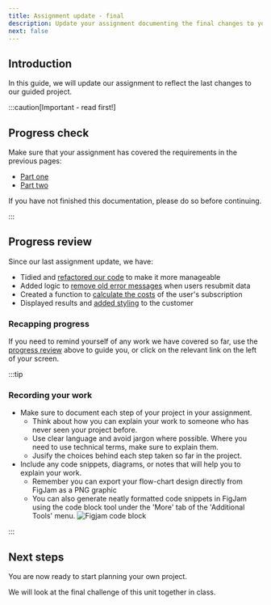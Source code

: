 ```yaml
---
title: Assignment update - final
description: Update your assignment documenting the final changes to your project
next: false
---
```



## Introduction

In this guide, we will update our assignment to reflect the last changes to our guided project.

:::caution[Important - read first!]

## Progress check

Make sure that your assignment has covered the requirements in the previous pages:

- [Part one](/code-monster/guides/programming/harmony-music/assignment-update)
- [Part two](/code-monster/guides/programming/harmony-music/assignment-update-mid)

If you have not finished this documentation, please do so before continuing.

:::

## Progress review

Since our last assignment update, we have:

- Tidied and [refactored our code](/code-monster/guides/programming/harmony-music/code-refactor) to make it more manageable
- Added logic to [remove old error messages](/code-monster/guides/programming/harmony-music/removing-error-messages) when users resubmit data
- Created a function to [calculate the costs](/code-monster/guides/programming/harmony-music/calculating-costs) of the user's subscription
- Displayed results and [added styling](/code-monster/guides/programming/harmony-music/displaying-results) to the customer

### Recapping progress

If you need to remind yourself of any work we have covered so far, use the [progress review](#progress-review) above to guide you, or click on the relevant link on the left of your screen.

:::tip

### Recording your work

- Make sure to document each step of your project in your assignment.
  - Think about how you can explain your work to someone who has never seen your project before.
  - Use clear language and avoid jargon where possible. Where you need to use technical terms, make sure to explain them.
  - Jusify the choices behind each step taken so far in the project.
- Include any code snippets, diagrams, or notes that will help you to explain your work.
  - Remember you can export your flow-chart design directly from FigJam as a PNG graphic
  - You can also generate neatly formatted code snippets in FigJam using the code block tool under the 'More' tab of the 'Additional Tools' menu.
    ![Figjam code block](src/assets/webp/programming/harmony-music/figjam-code-block.webp)

:::

## Next steps

You are now ready to start planning your own project.

We will look at the final challenge of this unit together in class.